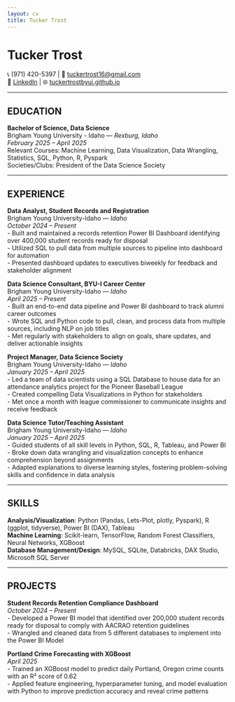 ```yaml
---
layout: cv
title: Tucker Trost
---
```

# Tucker Trost  
📞 (971) 420-5397 | 📧 [tuckertrost16@gmail.com](mailto:tuckertrost16@gmail.com)  
🔗 [LinkedIn](https://linkedin.com/in/tuckertrost) | 🌐 [tuckertrostbyui.github.io](https://tuckertrostbyui.github.io)

---

## EDUCATION  
**Bachelor of Science, Data Science**  
Brigham Young University - Idaho — *Rexburg, Idaho*  
*February 2025 – April 2025*  
Relevant Courses: Machine Learning, Data Visualization, Data Wrangling, Statistics, SQL, Python, R, Pyspark  
Societies/Clubs: President of the Data Science Society  

---

## EXPERIENCE

**Data Analyst, Student Records and Registration**  
Brigham Young University-Idaho — *Idaho*  
*October 2024 – Present*  
- Built and maintained a records retention Power BI Dashboard identifying over 400,000 student records ready for disposal  
- Utilized SQL to pull data from multiple sources to pipeline into dashboard for automation  
- Presented dashboard updates to executives biweekly for feedback and stakeholder alignment  

**Data Science Consultant, BYU-I Career Center**  
Brigham Young University-Idaho — *Idaho*  
*April 2025 – Present*  
- Built an end-to-end data pipeline and Power BI dashboard to track alumni career outcomes  
- Wrote SQL and Python code to pull, clean, and process data from multiple sources, including NLP on job titles  
- Met regularly with stakeholders to align on goals, share updates, and deliver actionable insights  

**Project Manager, Data Science Society**  
Brigham Young University-Idaho — *Idaho*  
*January 2025 – April 2025*  
- Led a team of data scientists using a SQL Database to house data for an attendance analytics project for the Pioneer Baseball League  
- Created compelling Data Visualizations in Python for stakeholders  
- Met once a month with league commissioner to communicate insights and receive feedback  

**Data Science Tutor/Teaching Assistant**  
Brigham Young University-Idaho — *Idaho*  
*January 2025 – April 2025*  
- Guided students of all skill levels in Python, SQL, R, Tableau, and Power BI  
- Broke down data wrangling and visualization concepts to enhance comprehension beyond assignments  
- Adapted explanations to diverse learning styles, fostering problem-solving skills and confidence in data analysis  

---

## SKILLS  
**Analysis/Visualization**: Python (Pandas, Lets-Plot, plotly, Pyspark), R (ggplot, tidyverse), Power BI (DAX), Tableau  
**Machine Learning**: Scikit-learn, TensorFlow, Random Forest Classifiers, Neural Networks, XGBoost  
**Database Management/Design**: MySQL, SQLite, Databricks, DAX Studio, Microsoft SQL Server  

---

## PROJECTS  

**Student Records Retention Compliance Dashboard**  
*October 2024 – Present*  
- Developed a Power BI model that identified over 200,000 student records ready for disposal to comply with AACRAO retention guidelines  
- Wrangled and cleaned data from 5 different databases to implement into the Power BI Model  

**Portland Crime Forecasting with XGBoost**  
*April 2025*  
- Trained an XGBoost model to predict daily Portland, Oregon crime counts with an R² score of 0.62  
- Applied feature engineering, hyperparameter tuning, and model evaluation with Python to improve prediction accuracy and reveal crime patterns  






<!-- ### Footer

Last updated: May 2013 -->